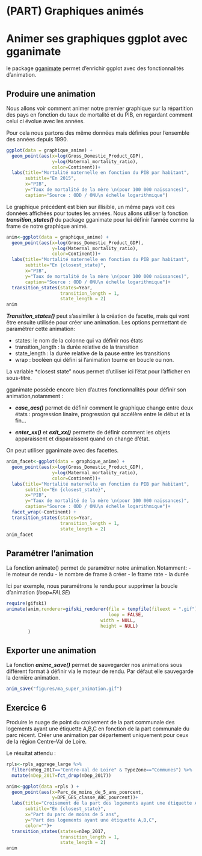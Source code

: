 # (PART) Graphiques animés {-}

# Animer ses graphiques ggplot avec gganimate

le package [gganimate](https://gganimate.com/) permet d'enrichir ggplot avec des fonctionnalités d'animation.

## Produire une animation

Nous allons voir comment animer notre premier graphique sur la répartition des pays en fonction du taux de mortalité et du PIB, en regardant comment celui ci évolue avec les années.

Pour cela nous partons des même données mais définies pour l'ensemble des années depuis 1990.

```r
ggplot(data = graphique_anime) + 
  geom_point(aes(x=log(Gross_Domestic_Product_GDP),
                 y=log(Maternal_mortality_ratio),
                 color=Continent))+
  labs(title="Mortalité maternelle en fonction du PIB par habitant",
       subtitle="En 2015",
       x="PIB",
       y="Taux de mortalité de la mère \n(pour 100 000 naissances)",
       caption="Source : ODD / ONU\n échelle logarithmique")

```

Le graphique précédent est bien sur illisible, un même pays voit ces données affichées pour toutes les années.
Nous allons utiliser la fonction ***transition_states()*** du package gganimate pour lui définir l'année comme la frame de notre graphique animé.


```r
anim<-ggplot(data = graphique_anime) + 
  geom_point(aes(x=log(Gross_Domestic_Product_GDP),
                 y=log(Maternal_mortality_ratio),
                 color=Continent))+
  labs(title="Mortalité maternelle en fonction du PIB par habitant",
       subtitle="En {closest_state}",
       x="PIB",
       y="Taux de mortalité de la mère \n(pour 100 000 naissances)",
       caption="Source : ODD / ONU\n échelle logarithmique")+
  transition_states(states=Year,
                    transition_length = 1,
                    state_length = 2)
anim
```

***Transition_states()*** peut s'assimiler à la création de facette, mais qui vont être ensuite utilisée pour créer une animation. Les options permettant de paramétrer cette animation:

- states: le nom de la colonne qui va définir nos états
- transition_length : la durée relative de la transition
- state_length : la durée relative de la pause entre les transitions
- wrap : booléen qui défini si l'animation tourne en boucle ou non.

La variable *closest state" nous permet d'utiliser ici l'état pour l'afficher en sous-titre.

gganimate possède encore bien d'autres fonctionnalités pour définir son animation,notamment :

- ***ease_aes()*** permet de définir comment le graphique change entre deux états : progression linaire, progression qui accélère entre le début et la fin...

- ***enter_xx()*** et ***exit_xx()*** permette de définir comment les objets apparaissent et disparaissent quand on change d'état.


On peut utiliser gganimate avec des facettes.

```r
anim_facet<-ggplot(data = graphique_anime) + 
  geom_point(aes(x=log(Gross_Domestic_Product_GDP),
                 y=log(Maternal_mortality_ratio),
                 color=Continent))+
  labs(title="Mortalité maternelle en fonction du PIB par habitant",
       subtitle="En {closest_state}",
       x="PIB",
       y="Taux de mortalité de la mère \n(pour 100 000 naissances)",
       caption="Source : ODD / ONU\n échelle logarithmique")+
  facet_wrap(~Continent) +
  transition_states(states=Year,
                    transition_length = 1,
                    state_length = 2)
anim_facet
```

## Paramétrer l'animation

La fonction animate() permet de paramétrer notre animation.Notamment:
- le moteur de rendu 
- le nombre de frame à créer
- le frame rate
- la durée

Ici par exemple, nous paramétrons le rendu pour supprimer la boucle d'animation (*loop=FALSE*)

```r
require(gifski)
animate(anim,renderer=gifski_renderer(file = tempfile(fileext = ".gif"), 
                                      loop = FALSE,
                                   width = NULL,
                                   height = NULL)
        )
```

## Exporter une animation

La fonction ***anime_save()*** permet de sauvegarder nos animations sous différent format à définir via le moteur de rendu.
Par défaut elle sauvegarde la dernière animation.

```r
anim_save("figures/ma_super_animation.gif")
```



## Exercice 6


Produire le nuage de point du croisement de la part communale des logements ayant une étiquette A,B,C en fonction de la part communale du parc récent.
Créer une animation par département uniquement pour ceux de la région Centre-Val de Loire.

Le résultat attendu : 

```r
rpls<-rpls_aggrege_large %>% 
  filter(nReg_2017=="Centre-Val de Loire" & TypeZone=="Communes") %>% 
  mutate(nDep_2017=fct_drop(nDep_2017))

anim<-ggplot(data =rpls ) + 
  geom_point(aes(x=Parc_de_moins_de_5_ans_pourcent,
                 y=DPE_GES_classe_ABC_pourcent))+
  labs(title="Croisement de la part des logements ayant une étiquette A,B,C \n en fonction de la part du parc récent",
       subtitle="En {closest_state}",
       x="Part du parc de moins de 5 ans",
       y="Part des logements ayant une étiquette A,B,C",
       color="")+
  transition_states(states=nDep_2017,
                    transition_length = 1,
                    state_length = 2)
anim

```
